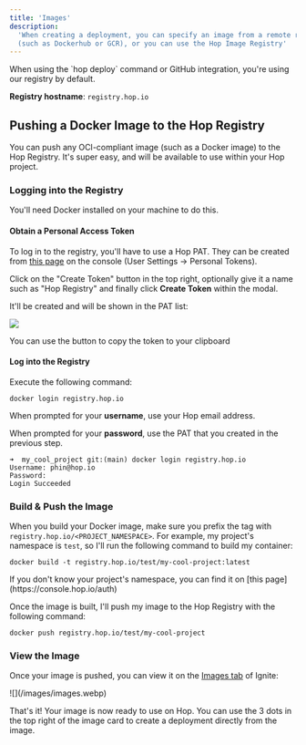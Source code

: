 ```yaml
---
title: 'Images'
description:
  'When creating a deployment, you can specify an image from a remote registry
  (such as Dockerhub or GCR), or you can use the Hop Image Registry'
---
```


<Note>
	When using the `hop deploy` command or GitHub integration, you're using our
	registry by default.
</Note>

<Info>**Registry hostname**: `registry.hop.io`</Info>

## Pushing a Docker Image to the Hop Registry

You can push any OCI-compliant image (such as a Docker image) to the Hop
Registry. It's super easy, and will be available to use within your Hop project.

### Logging into the Registry

You'll need Docker installed on your machine to do this.

#### Obtain a Personal Access Token

To log in to the registry, you'll have to use a Hop PAT. They can be created
from [this page](https://console.hop.io/project/settings/tokens) on the console (User Settings ->
Personal Tokens).

Click on the "Create Token" button in the top right, optionally give it a name
such as "Hop Registry" and finally click **Create Token** within the modal.

It'll be created and will be shown in the PAT list:

![](/images/hop-pat-2.webp)

You can use the button to copy the token to your clipboard

#### Log into the Registry

Execute the following command:

```
docker login registry.hop.io
```

When prompted for your **username**, use your Hop email address.

When prompted for your **password**, use the PAT that you created in the
previous step.

```
➜  my_cool_project git:(main) docker login registry.hop.io
Username: phin@hop.io
Password:
Login Succeeded
```

### Build & Push the Image

When you build your Docker image, make sure you prefix the tag with
`registry.hop.io/<PROJECT_NAMESPACE>`. For example, my project's namespace is
`test`, so I'll run the following command to build my container:

```
docker build -t registry.hop.io/test/my-cool-project:latest
```

<Note>
	If you don't know your project's namespace, you can find it on [this
	page](https://console.hop.io/auth)
</Note>

Once the image is built, I'll push my image to the Hop Registry with the
following command:

```
docker push registry.hop.io/test/my-cool-project
```

### View the Image

Once your image is pushed, you can view it on the
[Images tab](https://console.hop.io/auth) of Ignite:

<Frame>![](/images/images.webp)</Frame>

That's it! Your image is now ready to use on Hop. You can use the 3 dots in the
top right of the image card to create a deployment directly from the image.
